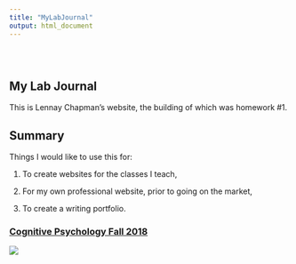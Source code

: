 ```yaml
---
title: "MyLabJournal"
output: html_document
---
```


<style type="text/css">
.title {
  display: none;
}

#getting-started img {
  margin-right: 10px;
}

</style>

<div class="row" style="padding-top: 30px;">
<div class="col-sm-6">

# **My Lab Journal**

This is Lennay Chapman's website, the building of which was homework #1.

## Summary

Things I would like to use this for:

1) To create websites for the classes I teach,

2) For my own professional website, prior to going on the market,

3) To create a writing portfolio. 


</div>
<div class="col-sm-6">

### [Cognitive Psychology Fall 2018](https://crumplab.github.io)

<a href = "https://crumplab.github.io">
![](images/logo.png)
</a>
</div>
